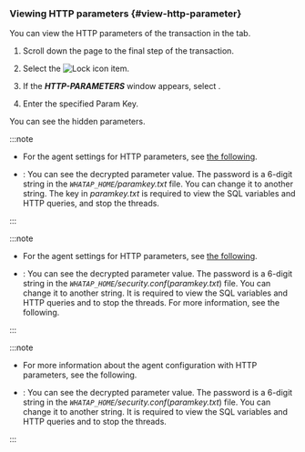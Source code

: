 ### Viewing HTTP parameters {#view-http-parameter}

You can view the HTTP parameters of the transaction in the <Cmdname sid="TTL06126" className="uitext" /> tab.

1.  Scroll down the page to the final step of the transaction. 

2.  Select the ![Lock icon](/img/ic-lock.svg) <Cmdname sid="TTL06520" className="uitext" /> item.

3.  If the **_HTTP-PARAMETERS_** window appears, select <Cmdname sid="BTN06764" className="uitext" />.

4.  Enter the specified Param Key.

You can see the hidden parameters.

<Xclude product='java,kubernetes'>

:::note

-   For the agent settings for HTTP parameters, see [the following](agent-transaction#profile_http_parameter).

-   <Cmdname sid="BTN06764" className="uitext" />: You can see the decrypted parameter value. The password is a 6-digit string in the <em><code>WHATAP_HOME</code>/paramkey.txt</em> file. You can change it to another string. The key in <em>paramkey.txt</em> is required to view the SQL variables and HTTP queries, and stop the threads.

:::

</Xclude>

<InDoc product='java'>

:::note

-   For the agent settings for HTTP parameters, see [the following](agent-transaction#profile_http_parameter).

-   <Cmdname sid="BTN06764" className="uitext" />: You can see the decrypted parameter value. The password is a 6-digit string in the <em><code>WHATAP_HOME</code>/security.conf</em>(<em>paramkey.txt</em>) file. You can change it to another string. It is required to view the SQL variables and HTTP queries and to stop the threads. For more information, see <Link to="install-agent#security">the following</Link>.

:::

</InDoc>

<InDoc product='kubernetes'>

:::note

-   For more information about the agent configuration with HTTP parameters, see <Link to="../java/agent-transaction#profile_http_parameter" target="_blank">the following</Link>.

-   <Cmdname sid="BTN06764" className="uitext" />: You can see the decrypted parameter value. The password is a 6-digit string in the <em><code>WHATAP_HOME</code>/security.conf</em>(<em>paramkey.txt</em>) file. You can change it to another string. It is required to view the SQL variables and HTTP queries and to stop the threads.

:::

</InDoc>
